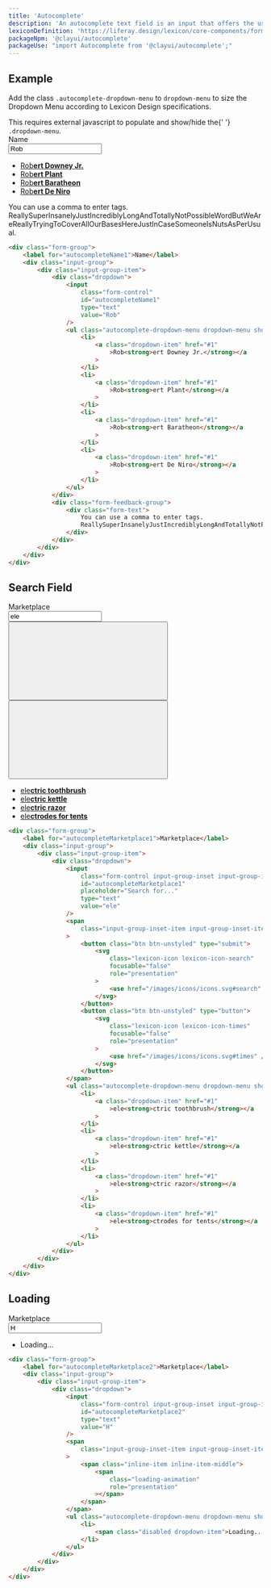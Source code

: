 ```yaml
---
title: 'Autocomplete'
description: 'An autocomplete text field is an input that offers the user text suggestions while they type.'
lexiconDefinition: 'https://liferay.design/lexicon/core-components/forms/text-input-variations/'
packageNpm: '@clayui/autocomplete'
packageUse: "import Autocomplete from '@clayui/autocomplete';"
---
```


## Example

Add the class `.autocomplete-dropdown-menu` to `dropdown-menu` to size the Dropdown Menu according to Lexicon Design specifications.

<div className="clay-site-alert alert alert-warning">
	This requires external javascript to populate and show/hide the{' '}
	<code className="gatsby-code-text">.dropdown-menu</code>.
</div>

<div className="sheet-example" style={{height: '18rem'}}>
	<div className="form-group">
		<div className="clay-autocomplete">
			<label for="autocompleteName1">Name</label>
			<div className="input-group">
				<div className="input-group-item">
					<div className="dropdown">
						<input
							className="form-control"
							id="autocompleteName1"
							type="text"
							value="Rob"
						/>
						<ul className="autocomplete-dropdown-menu dropdown-menu show">
							<li>
								<a className="dropdown-item" href="#1">
									Rob<strong>ert Downey Jr.</strong>
								</a>
							</li>
							<li>
								<a className="dropdown-item" href="#1">
									Rob<strong>ert Plant</strong>
								</a>
							</li>
							<li>
								<a className="dropdown-item" href="#1">
									Rob<strong>ert Baratheon</strong>
								</a>
							</li>
							<li>
								<a className="dropdown-item" href="#1">
									Rob<strong>ert De Niro</strong>
								</a>
							</li>
						</ul>
					</div>
					<div className="form-feedback-group">
						<div className="form-text">
							You can use a comma to enter tags.
							ReallySuperInsanelyJustIncrediblyLongAndTotallyNotPossibleWordButWeAreReallyTryingToCoverAllOurBasesHereJustInCaseSomeoneIsNutsAsPerUsual.
						</div>
					</div>
				</div>
			</div>
		</div>
	</div>
</div>

```html
<div class="form-group">
	<label for="autocompleteName1">Name</label>
	<div class="input-group">
		<div class="input-group-item">
			<div class="dropdown">
				<input
					class="form-control"
					id="autocompleteName1"
					type="text"
					value="Rob"
				/>
				<ul class="autocomplete-dropdown-menu dropdown-menu show">
					<li>
						<a class="dropdown-item" href="#1"
							>Rob<strong>ert Downey Jr.</strong></a
						>
					</li>
					<li>
						<a class="dropdown-item" href="#1"
							>Rob<strong>ert Plant</strong></a
						>
					</li>
					<li>
						<a class="dropdown-item" href="#1"
							>Rob<strong>ert Baratheon</strong></a
						>
					</li>
					<li>
						<a class="dropdown-item" href="#1"
							>Rob<strong>ert De Niro</strong></a
						>
					</li>
				</ul>
			</div>
			<div class="form-feedback-group">
				<div class="form-text">
					You can use a comma to enter tags.
					ReallySuperInsanelyJustIncrediblyLongAndTotallyNotPossibleWordButWeAreReallyTryingToCoverAllOurBasesHereJustInCaseSomeoneIsNutsAsPerUsual.
				</div>
			</div>
		</div>
	</div>
</div>
```

## Search Field

<div className="sheet-example" style={{height: '18rem'}}>
	<div className="form-group">
		<label for="autocompleteMarketplace1">Marketplace</label>
		<div className="input-group">
			<div className="input-group-item">
				<div className="dropdown">
					<input
						className="form-control input-group-inset input-group-inset-after"
						id="autocompleteMarketplace1"
						placeholder="Search for..."
						type="text"
						value="ele"
					/>
					<span className="input-group-inset-item input-group-inset-item-after">
						<button className="btn btn-unstyled" type="submit">
							<svg
								className="lexicon-icon lexicon-icon-search"
								focusable="false"
								role="presentation"
							>
								<use href="/images/icons/icons.svg#search" />
							</svg>
						</button>
						<button className="btn btn-unstyled" type="button">
							<svg
								className="lexicon-icon lexicon-icon-times"
								focusable="false"
								role="presentation"
							>
								<use href="/images/icons/icons.svg#times" />
							</svg>
						</button>
					</span>
					<ul className="autocomplete-dropdown-menu dropdown-menu show">
						<li>
							<a className="dropdown-item" href="#1">
								ele<strong>ctric toothbrush</strong>
							</a>
						</li>
						<li>
							<a className="dropdown-item" href="#1">
								ele<strong>ctric kettle</strong>
							</a>
						</li>
						<li>
							<a className="dropdown-item" href="#1">
								ele<strong>ctric razor</strong>
							</a>
						</li>
						<li>
							<a className="dropdown-item" href="#1">
								ele<strong>ctrodes for tents</strong>
							</a>
						</li>
					</ul>
				</div>
			</div>
		</div>
	</div>
</div>

```html
<div class="form-group">
	<label for="autocompleteMarketplace1">Marketplace</label>
	<div class="input-group">
		<div class="input-group-item">
			<div class="dropdown">
				<input
					class="form-control input-group-inset input-group-inset-after"
					id="autocompleteMarketplace1"
					placeholder="Search for..."
					type="text"
					value="ele"
				/>
				<span
					class="input-group-inset-item input-group-inset-item-after"
				>
					<button class="btn btn-unstyled" type="submit">
						<svg
							class="lexicon-icon lexicon-icon-search"
							focusable="false"
							role="presentation"
						>
							<use href="/images/icons/icons.svg#search" />
						</svg>
					</button>
					<button class="btn btn-unstyled" type="button">
						<svg
							class="lexicon-icon lexicon-icon-times"
							focusable="false"
							role="presentation"
						>
							<use href="/images/icons/icons.svg#times" />
						</svg>
					</button>
				</span>
				<ul class="autocomplete-dropdown-menu dropdown-menu show">
					<li>
						<a class="dropdown-item" href="#1"
							>ele<strong>ctric toothbrush</strong></a
						>
					</li>
					<li>
						<a class="dropdown-item" href="#1"
							>ele<strong>ctric kettle</strong></a
						>
					</li>
					<li>
						<a class="dropdown-item" href="#1"
							>ele<strong>ctric razor</strong></a
						>
					</li>
					<li>
						<a class="dropdown-item" href="#1"
							>ele<strong>ctrodes for tents</strong></a
						>
					</li>
				</ul>
			</div>
		</div>
	</div>
</div>
```

## Loading

<div className="sheet-example" style={{height: '11rem'}}>
	<div className="form-group">
		<label for="autocompleteMarketplace2">Marketplace</label>
		<div className="input-group">
			<div className="input-group-item">
				<div className="dropdown">
					<input
						className="form-control input-group-inset input-group-inset-after"
						id="autocompleteMarketplace2"
						type="text"
						value="H"
					/>
					<span className="input-group-inset-item input-group-inset-item-after">
						<span className="inline-item inline-item-middle">
							<span
								className="loading-animation"
								role="presentation"
							></span>
						</span>
					</span>
					<ul className="autocomplete-dropdown-menu dropdown-menu show">
						<li>
							<span className="disabled dropdown-item">
								Loading...
							</span>
						</li>
					</ul>
				</div>
			</div>
		</div>
	</div>
</div>

```html
<div class="form-group">
	<label for="autocompleteMarketplace2">Marketplace</label>
	<div class="input-group">
		<div class="input-group-item">
			<div class="dropdown">
				<input
					class="form-control input-group-inset input-group-inset-after"
					id="autocompleteMarketplace2"
					type="text"
					value="H"
				/>
				<span
					class="input-group-inset-item input-group-inset-item-after"
				>
					<span class="inline-item inline-item-middle">
						<span
							class="loading-animation"
							role="presentation"
						></span>
					</span>
				</span>
				<ul class="autocomplete-dropdown-menu dropdown-menu show">
					<li>
						<span class="disabled dropdown-item">Loading...</span>
					</li>
				</ul>
			</div>
		</div>
	</div>
</div>
```
